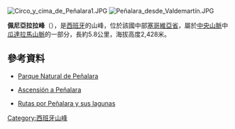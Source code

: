 [[Image:Circo_y_cima_de_Peñalara1.JPG|right]]
[[Image:Peñalara_desde_Valdemartín.JPG|right]]

{{coord|40|51|N|03|57|W|region:ES_type:mountain|display=title}}

'''佩尼亞拉拉峰'''（{{lang-es|Peñalara}}），是[[西班牙|西班牙]]的山峰，位於該國中部[[塞哥維亞省|塞哥維亞省]]，屬於[[中央山脈_(伊比利亞半島)|中央山脈]]中[[瓜達拉馬山脈|瓜達拉馬山脈]]的一部分，長約5.8公里，海拔高度2,428米。

==參考資料==
* {{Es icon}} [https://web.archive.org/web/20060505145955/http://penalara.sierranorte.com/ Parque Natural de Peñalara]
* {{Es icon}} [https://web.archive.org/web/20120329044317/http://www.geo.ya.com/ascensiones/montanamadrid2.htm#penalara Ascensión a Peñalara]
* {{Es icon}} [http://www.rutasserranas.net/Senderistas/Madrid/Penalara%20Lagunas/Index.html Rutas por Peñalara y sus lagunas] {{Wayback|url=http://www.rutasserranas.net/Senderistas/Madrid/Penalara%20Lagunas/Index.html |date=20200122175036 }}

{{Spain-geo-stub}}
[[Category:西班牙山峰|Category:西班牙山峰]]